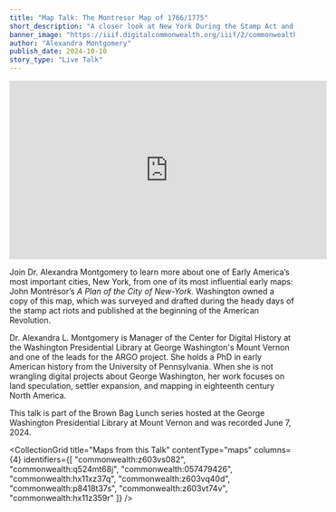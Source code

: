 ```yaml
---
title: "Map Talk: The Montresor Map of 1766/1775"
short_description: "A closer look at New York During the Stamp Act and Revolutionary War"
banner_image: "https://iiif.digitalcommonwealth.org/iiif/2/commonwealth:z603vs09b/224,2622,2969,1958/pct:50/0/default.jpg"
author: "Alexandra Montgomery"
publish_date: 2024-10-10
story_type: "Live Talk"
---
```


<iframe width="560" height="315" src="https://www.youtube.com/embed/It1tmQIqDxg?si=DNHWG-Q10wyMKJVA" title="YouTube video player" frameborder="0" allow="accelerometer; autoplay; clipboard-write; encrypted-media; gyroscope; picture-in-picture; web-share" referrerpolicy="strict-origin-when-cross-origin" allowfullscreen></iframe>

Join Dr. Alexandra Montgomery to learn more about one of Early America’s most important cities, New York, from one of its most influential early maps: John Montrésor’s *A Plan of the City of New-York.* Washington owned a copy of this map, which was surveyed and drafted during the heady days of the stamp act riots and published at the beginning of the American Revolution.

Dr. Alexandra L. Montgomery is Manager of the Center for Digital History at the Washington Presidential Library at George Washington's Mount Vernon and one of the leads for the ARGO project. She holds a PhD in early American history from the University of Pennsylvania. When she is not wrangling digital projects about George Washington, her work focuses on land speculation, settler expansion, and mapping in eighteenth century North America.

This talk is part of the Brown Bag Lunch series hosted at the George Washington Presidential Library at Mount Vernon and was recorded June 7, 2024.

<CollectionGrid
    title="Maps from this Talk"
    contentType="maps"
    columns={4}
    identifiers={[
        "commonwealth:z603vs082",
        "commonwealth:q524mt68j",
        "commonwealth:057479426",
        "commonwealth:hx11xz37q",
        "commonwealth:z603vq40d",
        "commonwealth:p8418t37s",
        "commonwealth:z603vt74v",
        "commonwealth:hx11z359r"
    ]}
/>
